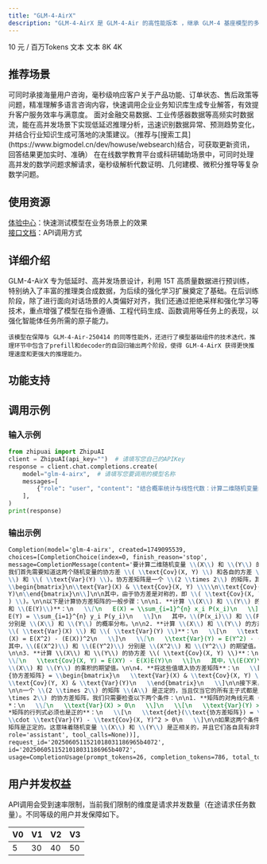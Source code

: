 ```yaml
---
title: "GLM-4-AirX"
description: "GLM-4-AirX 是 GLM-4-Air 的高性能版本 ，继承 GLM-4 基座模型的多语言理解与复杂推理能力的同时，具备超快的推理速度和强大的推理效果。"
---
```


<CardGroup cols={3}>
  <Card title="价格" icon="circle-dollar" href="https://docs.z.ai">
    10 元 / 百万Tokens
  </Card>
  <Card title="输入模态" icon="arrow-down-right" href="https://docs.z.ai">
    文本
  </Card>
  <Card title="输出模态" icon="arrow-down-left" href="https://docs.z.ai">
    文本
  </Card>
  <Card title="上下文窗口" icon="arrow-down-arrow-up" iconType="regular" href="https://docs.z.ai">
    8K
  </Card>
  <Card title="最大输出Tokens" icon="maximize" iconType="regular" href="https://docs.z.ai">
    4K
  </Card>
</CardGroup>

## <Icon icon="stars" iconType="solid" color="#3890ff" size={28} />   推荐场景

<AccordionGroup>
  <Accordion title="智能客服系统" icon="robot">
    可同时承接海量用户咨询，毫秒级响应客户关于产品功能、订单状态、售后政策等问题，精准理解多语言咨询内容，快速调用企业业务知识库生成专业解答，有效提升客户服务效率与满意度。
  </Accordion>
  <Accordion title="实时数据分析" icon="database">
    面对金融交易数据、工业传感器数据等高频实时数据流，能在高并发场景下实现低延迟推理分析，迅速识别数据异常、预测趋势变化，并结合行业知识生成可落地的决策建议。（推荐与[搜索工具](https://www.bigmodel.cn/dev/howuse/websearch)结合，可获取更新资讯，回答结果更加实时、准确）
  </Accordion>
  <Accordion title="数学问题推理" icon="chart-scatter-3d">
    在在线数学教育平台或科研辅助场景中，可同时处理高并发的数学问题求解请求，毫秒级解析代数证明、几何建模、微积分推导等复杂数学问题。
  </Accordion>
</AccordionGroup>

## <Icon icon="bars-sort" iconType="solid" color="#3890ff" size={28} />   使用资源

[体验中心](https://bigmodel.cn/trialcenter/modeltrial/text?modelCode=glm-4-airx)：快速测试模型在业务场景上的效果\
[接口文档](https://bigmodel.cn/dev/api/normal-model/glm-4)：API调用方式

## <Icon icon="arrow-down-from-line" iconType="solid" color="#3890ff" size={28} />   详细介绍

<Steps>
  <Step icon="star">
    GLM-4-AirX 专为低延时、高并发场景设计，利用 15T 高质量数据进行预训练，特别纳入了丰富的推理类合成数据，为后续的强化学习扩展奠定了基础。在后训练阶段，除了进行面向对话场景的人类偏好对齐，我们还通过拒绝采样和强化学习等技术，重点增强了模型在指令遵循、工程代码生成、函数调用等任务上的表现，以强化智能体任务所需的原子能力。

    该模型在保障与 GLM-4-Air-250414 的同等性能外，还进行了模型基础组件的技术迭代，推理环节中包含了prefill和decoder的自回归输出两个阶段，使得 GLM-4-AirX 获得更快推理速度和更强大的推理能力。
  </Step>
</Steps>

## <Icon icon="arrow-down-big-small" iconType="solid" color="#3890ff" size={28} />   功能支持

<CardGroup cols={3}>
  <Card title="流式输出" icon="arrow-down-from-dotted-line" href="https://docs.z.ai">
    
  </Card>
  <Card title="结构化输出" icon="arrow-down-from-line" href="https://docs.z.ai">
    
  </Card>
  <Card title="函数调用" icon="function" href="https://docs.z.ai">
    
  </Card>
</CardGroup>

## <Icon icon="rectangle-code" iconType="solid" color="#3890ff" size={28} />   调用示例

### 输入示例

```python
from zhipuai import ZhipuAI
client = ZhipuAI(api_key="")  # 请填写您自己的APIKey
response = client.chat.completions.create(
    model="glm-4-airx",  # 请填写您要调用的模型名称
    messages=[
        {"role": "user", "content": "结合概率统计与线性代数：计算二维随机变量的协方差矩阵，并判断矩阵正定性"},
    ],
)
print(response)
```

### 输出示例

```markdown
Completion(model='glm-4-airx', created=1749095539,
choices=[CompletionChoice(index=0, finish_reason='stop',
message=CompletionMessage(content='要计算二维随机变量 \\(X\\) 和 \\(Y\\) 的协方差矩阵，
我们首先需要知道这两个随机变量的协方差 \\( \\text{Cov}(X, Y) \\) 和各自的方差 \\( \\text{Var}(X)
\\) 和 \\( \\text{Var}(Y) \\)。协方差矩阵是一个 \\(2 \\times 2\\) 的矩阵，其形式如下：\n\n\\[\n
\\begin{bmatrix}\n\\text{Var}(X) & \\text{Cov}(X, Y) \\\\\n\\text{Cov}(Y, X) & \\text{Var}(
Y)\n\\end{bmatrix}\n\\]\n\n其中，由于协方差是对称的，即 \\( \\text{Cov}(X, Y) = \\text{Cov}(Y, X
) \\)。\n\n以下是计算协方差矩阵的一般步骤：\n\n1. **计算 \\(X\\) 和 \\(Y\\) 的期望值 \\(E(X)\\)
和 \\(E(Y)\\)**：\n   \\[\n   E(X) = \\sum_{i=1}^{n} x_i P(x_i)\n   \\]\n   \\[\n
E(Y) = \\sum_{i=1}^{n} y_i P(y_i)\n   \\]\n   其中，\\(P(x_i)\\) 和 \\(P(y_i)\\)
分别是 \\(X\\) 和 \\(Y\\) 的概率分布。\n\n2. **计算 \\(X\\) 和 \\(Y\\) 的方差
\\( \\text{Var}(X) \\) 和 \\( \\text{Var}(Y) \\)**：\n   \\[\n   \\text{Var}
(X) = E(X^2) - (E(X))^2\n   \\]\n   \\[\n   \\text{Var}(Y) = E(Y^2) - (E(Y))^2\n   \\]\n
其中，\\(E(X^2)\\) 和 \\(E(Y^2)\\) 分别是 \\(X^2\\) 和 \\(Y^2\\) 的期望值。
\n\n3. **计算 \\(X\\) 和 \\(Y\\) 的协方差 \\( \\text{Cov}(X, Y) \\)**：\n
\\[\n   \\text{Cov}(X, Y) = E(XY) - E(X)E(Y)\n   \\]\n   其中，\\(E(XY)\\) 是
\\(X\\) 和 \\(Y\\) 的乘积的期望值。\n\n4. **将这些值填入协方差矩阵**：\n   \\[\n   \\text
{协方差矩阵} = \\begin{bmatrix}\n   \\text{Var}(X) & \\text{Cov}(X, Y) \\\\\n
\\text{Cov}(Y, X) & \\text{Var}(Y)\n   \\end{bmatrix}\n   \\]\n\n接下来，判断矩阵的正定性：
\n\n一个 \\(2 \\times 2\\) 的矩阵 \\(A\\) 是正定的，当且仅当它的所有主子式都是正的。对于 \\(2 \
\times 2\\) 的协方差矩阵，我们只需要检查以下两个条件：\n\n1. **矩阵的对角线元素（即方差）必须都是正的*
*：\n   \\[\n   \\text{Var}(X) > 0\n   \\]\n   \\[\n   \\text{Var}(Y) > 0\n   \\]\n\n2. *
*矩阵的行列式必须也是正的**：\n   \\[\n   \\text{det}(\\text{协方差矩阵}) = \\text{Var}(X)
\\cdot \\text{Var}(Y) - \\text{Cov}(X, Y)^2 > 0\n   \\]\n\n如果这两个条件都满足，那么协方差
矩阵是正定的。这意味着随机变量 \\(X\\) 和 \\(Y\\) 是正相关的，并且它们各自具有非零的方差。',
role='assistant', tool_calls=None))],
request_id='2025060511521018031186965b4072',
id='2025060511521018031186965b4072',
usage=CompletionUsage(prompt_tokens=26, completion_tokens=786, total_tokens=812))
```

## <Icon icon="square-user" iconType="solid" color="#3890ff" size={28} />   用户并发权益

API调用会受到速率限制，当前我们限制的维度是请求并发数量（在途请求任务数量）。不同等级的用户并发保障如下。

| V0 | V1 | V2 | V3 |
| --- | --- | --- | --- |
| 5  | 30 | 40 | 50 |